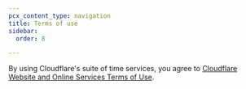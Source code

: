 ```yaml
---
pcx_content_type: navigation
title: Terms of use
sidebar:
  order: 8

---
```


By using Cloudflare's suite of time services, you agree to [Cloudflare Website and Online Services Terms of Use](https://www.cloudflare.com/website-terms/).
